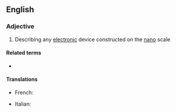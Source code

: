 ==English==

===Adjective===
{{en-adj|-}}

# {{label|en|physics}} Describing any [[electronic]] device constructed on the [[nano]] scale

====Related terms====
* {{l|en|nanoelectronics}}

====Translations====
{{trans-top|describing any electronic device constructed on the nano scale}}
* French: {{t|fr|nanoélectronique}}
{{trans-mid}}
* Italian: {{t|it|nanoelettronico}}
{{trans-bottom}}